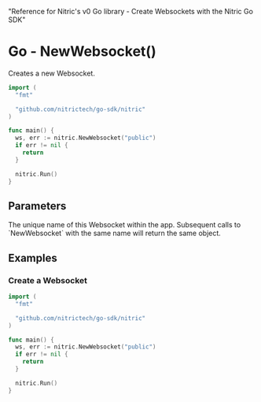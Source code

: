  "Reference for Nitric's v0 Go library - Create Websockets with the Nitric Go SDK"

# Go - NewWebsocket()

Creates a new Websocket.

```go
import (
  "fmt"

  "github.com/nitrictech/go-sdk/nitric"
)

func main() {
  ws, err := nitric.NewWebsocket("public")
  if err != nil {
    return
  }

  nitric.Run()
}
```

## Parameters

<Properties>
  <Property name="name" required type="string">
    The unique name of this Websocket within the app. Subsequent calls to
    `NewWebsocket` with the same name will return the same object.
  </Property>
</Properties>

## Examples

### Create a Websocket

```go
import (
  "fmt"

  "github.com/nitrictech/go-sdk/nitric"
)

func main() {
  ws, err := nitric.NewWebsocket("public")
  if err != nil {
    return
  }

  nitric.Run()
}
```
